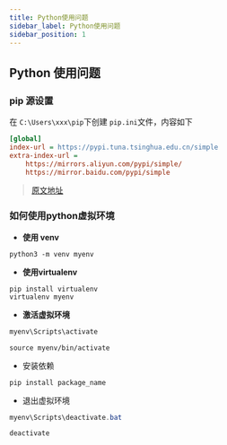 ```yaml
---
title: Python使用问题
sidebar_label: Python使用问题
sidebar_position: 1
---
```


## Python 使用问题

### pip 源设置 

在 `C:\Users\xxx\pip`下创建 `pip.ini`文件，内容如下


```ini
[global]
index-url = https://pypi.tuna.tsinghua.edu.cn/simple
extra-index-url =
    https://mirrors.aliyun.com/pypi/simple/
    https://mirror.baidu.com/pypi/simple
```

> [原文地址](https://zhuanlan.zhihu.com/p/623325525?utm_id=0&wd=&eqid=f10d0e060019cf940000000665767cd2)

### 如何使用python虚拟环境

- **使用 venv**

```shell
python3 -m venv myenv
```

- **使用virtualenv**

```shell
pip install virtualenv
virtualenv myenv
```

- **激活虚拟环境**


<Tabs>
<TabItem value="windows">

```powershell
myenv\Scripts\activate
```

</TabItem>

<TabItem value="macOS or Linux">

```shell
source myenv/bin/activate
```

</TabItem>
</Tabs>

- 安装依赖

```shell
pip install package_name
```

- 退出虚拟环境

  

<Tabs>
<TabItem value="windows">

```powershell
myenv\Scripts\deactivate.bat
```

</TabItem>

<TabItem value="macOS or Linux">

```shell
deactivate
```

</TabItem>
</Tabs>



